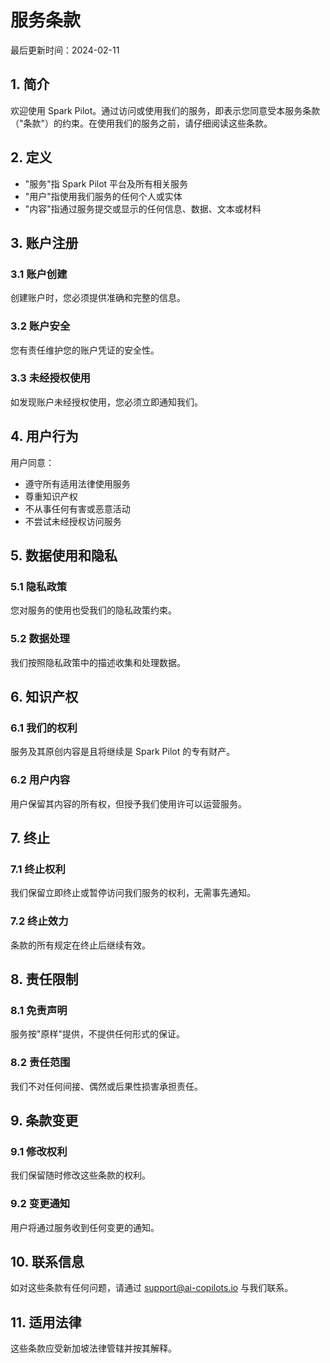 # 服务条款

最后更新时间：2024-02-11

## 1. 简介

欢迎使用 Spark Pilot。通过访问或使用我们的服务，即表示您同意受本服务条款（"条款"）的约束。在使用我们的服务之前，请仔细阅读这些条款。

## 2. 定义

- "服务"指 Spark Pilot 平台及所有相关服务
- "用户"指使用我们服务的任何个人或实体
- "内容"指通过服务提交或显示的任何信息、数据、文本或材料

## 3. 账户注册

### 3.1 账户创建

创建账户时，您必须提供准确和完整的信息。

### 3.2 账户安全

您有责任维护您的账户凭证的安全性。

### 3.3 未经授权使用

如发现账户未经授权使用，您必须立即通知我们。

## 4. 用户行为

用户同意：

- 遵守所有适用法律使用服务
- 尊重知识产权
- 不从事任何有害或恶意活动
- 不尝试未经授权访问服务

## 5. 数据使用和隐私

### 5.1 隐私政策

您对服务的使用也受我们的隐私政策约束。

### 5.2 数据处理

我们按照隐私政策中的描述收集和处理数据。

## 6. 知识产权

### 6.1 我们的权利

服务及其原创内容是且将继续是 Spark Pilot 的专有财产。

### 6.2 用户内容

用户保留其内容的所有权，但授予我们使用许可以运营服务。

## 7. 终止

### 7.1 终止权利

我们保留立即终止或暂停访问我们服务的权利，无需事先通知。

### 7.2 终止效力

条款的所有规定在终止后继续有效。

## 8. 责任限制

### 8.1 免责声明

服务按"原样"提供，不提供任何形式的保证。

### 8.2 责任范围

我们不对任何间接、偶然或后果性损害承担责任。

## 9. 条款变更

### 9.1 修改权利

我们保留随时修改这些条款的权利。

### 9.2 变更通知

用户将通过服务收到任何变更的通知。

## 10. 联系信息

如对这些条款有任何问题，请通过 [support@ai-copilots.io](mailto:support@ai-copilots.io) 与我们联系。

## 11. 适用法律

这些条款应受新加坡法律管辖并按其解释。 